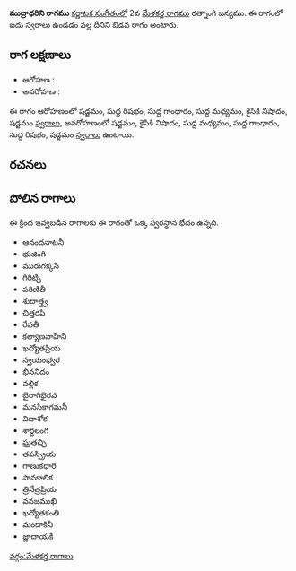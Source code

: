 {{Infobox ragam
	| name          	= ముద్రాధరిని
	| synonym	    	= 
	| mela          	= 
	| chakra        	= 
	| janaka        	= 
	| type          	= ఔడవ
	| arohanam      	= {{svaraC|S|R1|G1|M1|N2|S'}} 
	| avarohanam    	= {{svaraC|S'|N2|M1|G1|R1|S}}
	| jeeva         	=
	| chhaya        	=
	| nyasa         	=
	| vishesha      	= 
	| equivalent  		= 
}}
{{కర్ణాటక సంగీత రాగాలు}}
'''ముద్రాధరిని రాగము''' [[కర్ణాటక సంగీతం]]లో 2వ [[మేళకర్త రాగము]] రత్నాంగి జన్యము.  ఈ రాగంలో ఐదు స్వరాలు ఉండడం వల్ల దీనిని ఔడవ రాగం అంటారు.


==రాగ లక్షణాలు==


* ఆరోహణ : {{svaraC|S|R1|G1|M1|N2|S'}} 
* అవరోహణ : {{svaraC|S'|N2|M1|G1|R1|S}}

ఈ రాగం ఆరోహణంలో షడ్జమం, సుద్ద రిషభం, సుద్ద గాంధారం, సుద్ద మధ్యమం, కైసికి నిషాదం, షడ్జమం [[స్వరాలు]], అవరోహణంలో షడ్జమం, కైసికి నిషాదం, సుద్ద మధ్యమం, సుద్ద గాంధారం, సుద్ద రిషభం, షడ్జమం [[స్వరాలు]] ఉంటాయి.

==రచనలు==



==పోలిన రాగాలు==
ఈ క్రింద ఇవ్వబడిన రాగాలకు ఈ రాగంతో ఒక్క స్వరస్థాన భేదం ఉన్నది.
* ఆనందనాటనీ
* భుజింగి
* మురుగక్కసి
* గిరిట్చి
* పరిణితీ
* శుదాత్త్వ
* చిత్తరపి
* రేవతీ
* కల్యాణవాహిని
* ఖద్యోతప్రియ
* స్వయంభ్వర
* భిననిదం
* వల్లిక
* బైరాగిభైరవ
* మనసికాగమనీ
* విదాశోక
* శార్దలంగి
* ఘ్రతచ్ఛి
* తపస్ప్రియ
* గాణుకధారి
* పానకాలిక
* త్రినేత్రప్రియ
* వనజముఖి
* ఖద్యోతకంతి
* మందాకినీ
* జ్ణాదాయకి



[[వర్గం:మేళకర్త రాగాలు]]
